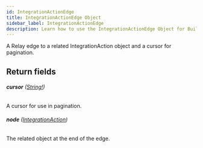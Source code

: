 ```yaml
---
id: IntegrationActionEdge
title: IntegrationActionEdge Object
sidebar_label: IntegrationActionEdge
description: Learn how to use the IntegrationActionEdge Object for Builder's API.
---
```


A Relay edge to a related IntegrationAction object and a cursor for pagination.

## Return fields

###### <b>cursor</b> ([String!](/self-managed/composer/builder/api/schema/scalar/String.mdx))

A cursor for use in pagination.

###### <b>node</b> ([IntegrationAction](/self-managed/composer/builder/api/schema/object/IntegrationAction.mdx))

The related object at the end of the edge.
